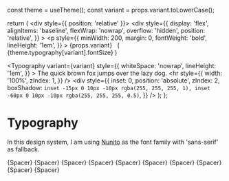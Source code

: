 

<Meta
  title="Components/Typography"
/>



  const theme = useTheme();
  const variant = props.variant.toLowerCase();

  return (
    <div style={{ position: 'relative' }}>
      <div
        style={{
          display: 'flex',
          alignItems: 'baseline',
          flexWrap: 'nowrap',
          overflow: 'hidden',
          position: 'relative',
        }}
      >
        <p
          style={{
            minWidth: 200,
            margin: 0,
            fontWeight: 'bold',
            lineHeight: '1em',
          }}
        >
          {props.variant}
          &nbsp; (
          {theme.typography[variant].fontSize}
          )
        </p>
        <Typography
          variant={variant}
          style={{
            whiteSpace: 'nowrap',
            lineHeight: '1em',
          }}
        >
          The quick brown fox jumps over the lazy dog.
        </Typography>
      </div>
      <hr
        style={{
          width: '100%',
          zIndex: 1,
        }}
      />
      <div
        style={{
          inset: 0,
          position: 'absolute',
          zIndex: 2,
          boxShadow: `
              inset -15px 0 10px -10px rgba(255, 255, 255, 1),
              inset -60px 0 10px -10px rgba(255, 255, 255, 0.5)
            `,
        }}
      />
    </div>
  );
};


# Typography

In this design system, I am using [Nunito](https://fonts.google.com/specimen/Nunito) as the font family with 'sans-serif' as fallback.

<ThemeProvider theme={theme}>
  <section>
    <TypographyRow variant={'Caption'} />
    {Spacer}
    <TypographyRow variant={'Body2'} />
    {Spacer}
    <TypographyRow variant={'Body1'} />
    {Spacer}
    <TypographyRow variant={'Subtitle2'} />
    {Spacer}
    <TypographyRow variant={'Subtitle1'} />
    {Spacer}
    <TypographyRow variant={'H6'} />
    {Spacer}
    <TypographyRow variant={'H5'} />
    {Spacer}
    <TypographyRow variant={'H4'} />
    {Spacer}
    <TypographyRow variant={'H3'} />
    {Spacer}
    <TypographyRow variant={'H2'} />
    {Spacer}
    <TypographyRow variant={'H1'} />
  </section>
</ThemeProvider>
